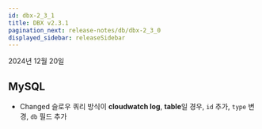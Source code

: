 ```yaml
---
id: dbx-2_3_1
title: DBX v2.3.1
pagination_next: release-notes/db/dbx-2_3_0
displayed_sidebar: releaseSidebar
---
```


2024년 12월 20일

## MySQL

- <Status priority='1'>Changed</Status> 슬로우 쿼리 방식이 **cloudwatch log**, **table**일 경우, `id` 추가, `type` 변경, `db` 필드 추가
